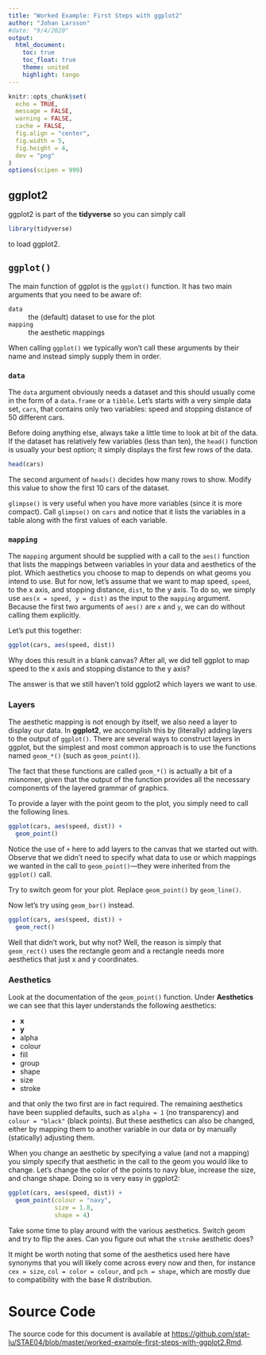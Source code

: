 ```yaml
---
title: "Worked Example: First Steps with ggplot2"
author: "Johan Larsson"
#date: "9/4/2020"
output: 
  html_document:
    toc: true
    toc_float: true
    theme: united
    highlight: tango
---
```


```r

knitr::opts_chunk$set(
  echo = TRUE,
  message = FALSE,
  warning = FALSE,
  cache = FALSE,
  fig.align = "center",
  fig.width = 5,
  fig.height = 4,
  dev = "png"
)
options(scipen = 999)
```

## ggplot2

ggplot2 is part of the **tidyverse** so you can simply call

```r
library(tidyverse) 
```

to load ggplot2. 

## `ggplot()`

The main function of ggplot is the `ggplot()` function. It has two main arguments that you need to be aware of:

`data`
: the (default) dataset to use for the plot

`mapping`
: the aesthetic mappings

When calling `ggplot()` we typically won't call these arguments by their name and instead simply supply them in order.

### `data`

The `data` argument obviously needs a dataset and this should usually come in the form of a `data.frame` or a `tibble`. Let's starts with a very simple data set, `cars`, that contains only two variables: speed and stopping distance of 50 different cars.

Before doing anything else, always take a little time to look at bit of the data. If the dataset has relatively few variables (less than ten), the `head()` function is usually your best option; it simply displays the first few rows of the data.

```r
head(cars)
```

The second argument of `heads()` decides how many rows to show. Modify this value to show the first 10 cars of the dataset.

`glimpse()` is very useful when you have more variables (since it is more compact). Call `glimpse()` on `cars` and notice that it lists the variables in a table along with the first values of each variable.

### `mapping`

The `mapping` argument should be supplied with a call to the `aes()` function that lists the mappings between variables in your data and aesthetics of the plot. Which aesthetics you choose to map to depends on what geoms you intend to use. But for now, let's assume that we want to map speed, `speed`, to the x axis, and stopping distance, `dist`, to the y axis. To do so, we simply use `aes(x = speed, y = dist)` as the input to the `mapping` argument. Because the first two arguments of `aes()` are `x` and `y`, we can do without calling them explicitly. 

Let's put this together:

```r
ggplot(cars, aes(speed, dist))
```

Why does this result in a blank canvas? After all, we did tell ggplot to map speed to the x axis and stopping distance to the y axis?

The answer is that we still haven't told ggplot2 which layers we want to use.

### Layers

The aesthetic mapping is not enough by itself, we also need a layer to display our data. In **ggplot2**, we accomplish this by (literally) adding layers to the output of `ggplot()`. There are several ways to construct layers in ggplot, but the simplest and most common approach is to use the functions named `geom_*()` (such as `geom_point()`).

The fact that these functions are called `geom_*()` is actually a bit of a misnomer, given that the output of the function provides all the necessary components of the layered grammar of graphics.

To provide a layer with the point geom to the plot, you simply need to call the following lines.

```r
ggplot(cars, aes(speed, dist)) +
  geom_point()
```

Notice the use of `+` here to add layers to the canvas that we started out with. Observe that we didn't need to specify what data to use or which mappings we wanted in the call to `geom_point()`---they were inherited from the `ggplot()` call. 

Try to switch geom for your plot. Replace `geom_point()` by `geom_line()`.

Now let's try using `geom_bar()` instead.

```r
ggplot(cars, aes(speed, dist)) +
  geom_rect()
```

Well that didn't work, but why not? Well, the reason is simply that `geom_rect()` uses the rectangle geom and a rectangle needs more aesthetics that just x and y coordinates.

### Aesthetics

Look at the documentation of the `geom_point()` function. Under **Aesthetics** we can see that this layer understands the following aesthetics:

- **x**
- **y**
- alpha
- colour
- fill
- group
- shape
- size
- stroke

and that only the two first are in fact required. The remaining aesthetics have been supplied defaults, such as `alpha = 1` (no transparency) and `colour = "black"` (black points). But these aesthetics can also be changed, either by mapping them to another variable in our data or by manually (statically) adjusting them. 

When you change an aesthetic by specifying a value (and not a mapping) you simply specify that aesthetic in the call to the geom you would like to change. Let's change the color of the points to navy blue, increase the size, and change shape. Doing so is very easy in ggplot2:

```r
ggplot(cars, aes(speed, dist)) +
  geom_point(colour = "navy",
             size = 1.8,
             shape = 4)
```

Take some time to play around with the various aesthetics. Switch geom and try to flip the axes. Can you figure out what the `stroke` aesthetic does?

It might be worth noting that some of the aesthetics used here have synonyms that you will likely come across every now and then, for instance `cex = size`, `col = color = colour`, and `pch = shape`, which are mostly due to compatibility with the base R distribution.

# Source Code

The source code for this document is available at
<https://github.com/stat-lu/STAE04/blob/master/worked-example-first-steps-with-ggplot2.Rmd>.
